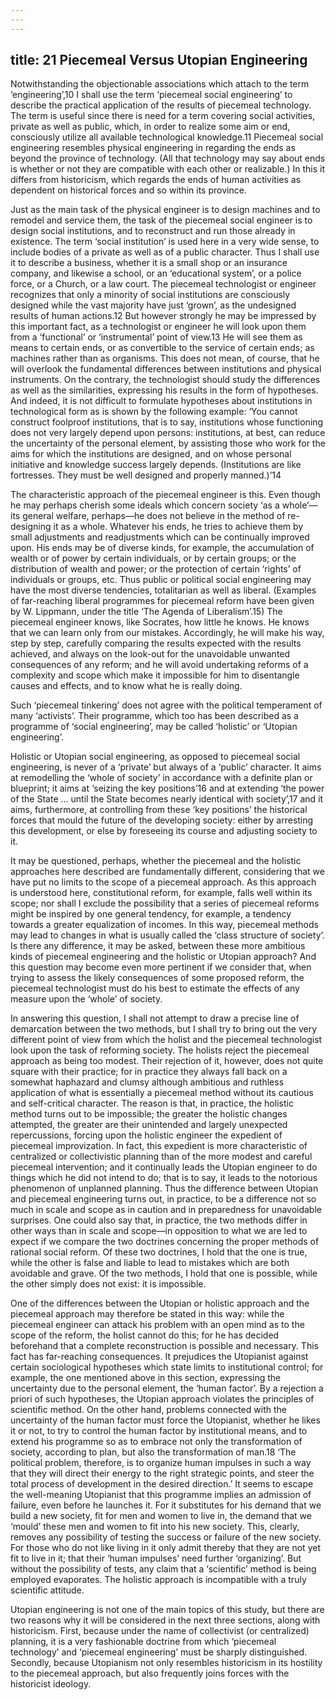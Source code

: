 ```yaml
---
---
---
```

title: 21 Piecemeal Versus Utopian Engineering
---




Notwithstanding the objectionable associations which attach to the term ‘engineering’,10 I shall use the term ‘piecemeal social engineering’ to describe the practical application of the results of piecemeal technology. The term is useful since there is need for a term covering social activities, private as well as public, which, in order to realize some aim or end, consciously utilize all available technological knowledge.11 Piecemeal social engineering resembles physical engineering in regarding the ends as beyond the province of technology. (All that technology may say about ends is whether or not they are compatible with each other or realizable.) In this it differs from historicism, which regards the ends of human activities as dependent on historical forces and so within its province.

Just as the main task of the physical engineer is to design machines and to remodel and service them, the task of the piecemeal social engineer is to design social institutions, and to reconstruct and run those already in existence. The term ‘social institution’ is used here in a very wide sense, to include bodies of a private as well as of a public character. Thus I shall use it to describe a business, whether it is a small shop or an insurance company, and likewise a school, or an ‘educational system’, or a police force, or a Church, or a law court. The piecemeal technologist or engineer recognizes that only a minority of social institutions are consciously designed while the vast majority have just ‘grown’, as the undesigned results of human actions.12 But however strongly he may be impressed by this important fact, as a technologist or engineer he will look upon them from a ‘functional’ or ‘instrumental’ point of view.13 He will see them as means to certain ends, or as convertible to the service of certain ends; as machines rather than as organisms. This does not mean, of course, that he will overlook the fundamental differences between institutions and physical instruments. On the contrary, the technologist should study the differences as well as the similarities, expressing his results in the form of hypotheses. And indeed, it is not difficult to formulate hypotheses about institutions in technological form as is shown by the following example: ‘You cannot construct foolproof institutions, that is to say, institutions whose functioning does not very largely depend upon persons: institutions, at best, can reduce the uncertainty of the personal element, by assisting those who work for the aims for which the institutions are designed, and on whose personal initiative and knowledge success largely depends. (Institutions are like fortresses. They must be well designed and properly manned.)’14

The characteristic approach of the piecemeal engineer is this. Even though he may perhaps cherish some ideals which concern society ‘as a whole’—its general welfare, perhaps—he does not believe in the method of re-designing it as a whole. Whatever his ends, he tries to achieve them by small adjustments and readjustments which can be continually improved upon. His ends may be of diverse kinds, for example, the accumulation of wealth or of power by certain individuals, or by certain groups; or the distribution of wealth and power; or the protection of certain ‘rights’ of individuals or groups, etc. Thus public or political social engineering may have the most diverse tendencies, totalitarian as well as liberal. (Examples of far-reaching liberal programmes for piecemeal reform have been given by W. Lippmann, under the title ‘The Agenda of Liberalism’.15) The piecemeal engineer knows, like Socrates, how little he knows. He knows that we can learn only from our mistakes. Accordingly, he will make his way, step by step, carefully comparing the results expected with the results achieved, and always on the look-out for the unavoidable unwanted consequences of any reform; and he will avoid undertaking reforms of a complexity and scope which make it impossible for him to disentangle causes and effects, and to know what he is really doing.

Such ‘piecemeal tinkering’ does not agree with the political temperament of many ‘activists’. Their programme, which too has been described as a programme of ‘social engineering’, may be called ‘holistic’ or ‘Utopian engineering’.

Holistic or Utopian social engineering, as opposed to piecemeal social engineering, is never of a ‘private’ but always of a ‘public’ character. It aims at remodelling the ‘whole of society’ in accordance with a definite plan or blueprint; it aims at ‘seizing the key positions’16 and at extending ‘the power of the State … until the State becomes nearly identical with society’,17 and it aims, furthermore, at controlling from these ‘key positions’ the historical forces that mould the future of the developing society: either by arresting this development, or else by foreseeing its course and adjusting society to it.

It may be questioned, perhaps, whether the piecemeal and the holistic approaches here described are fundamentally different, considering that we have put no limits to the scope of a piecemeal approach. As this approach is understood here, constitutional reform, for example, falls well within its scope; nor shall I exclude the possibility that a series of piecemeal reforms might be inspired by one general tendency, for example, a tendency towards a greater equalization of incomes. In this way, piecemeal methods may lead to changes in what is usually called the ‘class structure of society’. Is there any difference, it may be asked, between these more ambitious kinds of piecemeal engineering and the holistic or Utopian approach? And this question may become even more pertinent if we consider that, when trying to assess the likely consequences of some proposed reform, the piecemeal technologist must do his best to estimate the effects of any measure upon the ‘whole’ of society.

In answering this question, I shall not attempt to draw a precise line of demarcation between the two methods, but I shall try to bring out the very different point of view from which the holist and the piecemeal technologist look upon the task of reforming society. The holists reject the piecemeal approach as being too modest. Their rejection of it, however, does not quite square with their practice; for in practice they always fall back on a somewhat haphazard and clumsy although ambitious and ruthless application of what is essentially a piecemeal method without its cautious and self-critical character. The reason is that, in practice, the holistic method turns out to be impossible; the greater the holistic changes attempted, the greater are their unintended and largely unexpected repercussions, forcing upon the holistic engineer the expedient of piecemeal improvization. In fact, this expedient is more characteristic of centralized or collectivistic planning than of the more modest and careful piecemeal intervention; and it continually leads the Utopian engineer to do things which he did not intend to do; that is to say, it leads to the notorious phenomenon of unplanned planning. Thus the difference between Utopian and piecemeal engineering turns out, in practice, to be a difference not so much in scale and scope as in caution and in preparedness for unavoidable surprises. One could also say that, in practice, the two methods differ in other ways than in scale and scope—in opposition to what we are led to expect if we compare the two doctrines concerning the proper methods of rational social reform. Of these two doctrines, I hold that the one is true, while the other is false and liable to lead to mistakes which are both avoidable and grave. Of the two methods, I hold that one is possible, while the other simply does not exist: it is impossible.

One of the differences between the Utopian or holistic approach and the piecemeal approach may therefore be stated in this way: while the piecemeal engineer can attack his problem with an open mind as to the scope of the reform, the holist cannot do this; for he has decided beforehand that a complete reconstruction is possible and necessary. This fact has far-reaching consequences. It prejudices the Utopianist against certain sociological hypotheses which state limits to institutional control; for example, the one mentioned above in this section, expressing the uncertainty due to the personal element, the ‘human factor’. By a rejection a priori of such hypotheses, the Utopian approach violates the principles of scientific method. On the other hand, problems connected with the uncertainty of the human factor must force the Utopianist, whether he likes it or not, to try to control the human factor by institutional means, and to extend his programme so as to embrace not only the transformation of society, according to plan, but also the transformation of man.18 ‘The political problem, therefore, is to organize human impulses in such a way that they will direct their energy to the right strategic points, and steer the total process of development in the desired direction.’ It seems to escape the well-meaning Utopianist that this programme implies an admission of failure, even before he launches it. For it substitutes for his demand that we build a new society, fit for men and women to live in, the demand that we ‘mould’ these men and women to fit into his new society. This, clearly, removes any possibility of testing the success or failure of the new society. For those who do not like living in it only admit thereby that they are not yet fit to live in it; that their ‘human impulses’ need further ‘organizing’. But without the possibility of tests, any claim that a ‘scientific’ method is being employed evaporates. The holistic approach is incompatible with a truly scientific attitude.

Utopian engineering is not one of the main topics of this study, but there are two reasons why it will be considered in the next three sections, along with historicism. First, because under the name of collectivist (or centralized) planning, it is a very fashionable doctrine from which ‘piecemeal technology’ and ‘piecemeal engineering’ must be sharply distinguished. Secondly, because Utopianism not only resembles historicism in its hostility to the piecemeal approach, but also frequently joins forces with the historicist ideology.